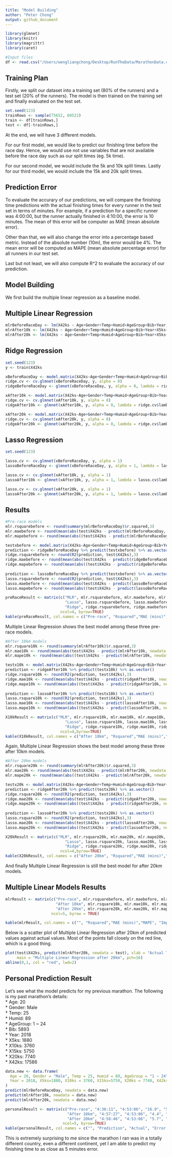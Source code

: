 ```yaml
---
title: "Model Building"
author: "Peter Chong"
output: github_document
---
```


```r
library(glmnet)
library(knitr)
library(magrittr)
library(caret)
```

```r
#Input files
df <- read.csv("/Users/wengliangchong/Desktop/RunTheData/MarathonData.csv", header = T)
```

## Training Plan

Firstly, we split our dataset into a training set (80% of the runners) and a test set (20% of the runners). The model is then trained on the training set and finally evaluated on the test set. 

```r
set.seed(123)
trainRows <- sample(75652, 60522)
train <- df[trainRows,]
test <- df[-trainRows,]
```

At the end, we will have 3 different models.

For our first model, we would like to predict our finishing time before the race day. Hence, we would use not use variables that are not available before the race day such as our split times (eg. 5k time).

For our second model, we would include the 5k and 10k split times. Lastly for our third model, we would include the 15k and 20k split times.

## Prediction Error

To evaluate the accurary of our predictions, we will compare the finishing time predictions with the actual finishing times for every runner in the test set in terms of minutes. For example, if a prediction for a specific runner was 4:00:00, but the runner actually finished in 4:10:00, the error is 10 minutes. The mean of this error will be computer as MAE (mean absolute error).

Other than that, we will also change the error into a percentage based metric. Instead of the absolute number (10m), the error would be 4%. The mean error will be computed as MAPE (mean absolute percentage error) for all runners in our test set.

Last but not least, we will also compute R^2 to evaluate the accuracy of our prediction.

## Model Building

We first build the multiple linear regression as a baseline model.

## Multiple Linear Regression
```r
mlrBeforeRaceDay <- lm(X42ks ~ Age+Gender+Temp+Humid+AgeGroup+Bib+Year, data = train)
mlrAfter10k <- lm(X42ks ~ Age+Gender+Temp+Humid+AgeGroup+Bib+Year+X5ks+X10ks, data = train)
mlrAfter20k <- lm(X42ks ~ Age+Gender+Temp+Humid+AgeGroup+Bib+Year+X5ks+X10ks+X15ks+X20ks, data = train)
```

## Ridge Regression
```r
set.seed(123)
y <- train$X42ks

xBeforeRaceDay <- model.matrix(X42ks~Age+Gender+Temp+Humid+AgeGroup+Bib+Year, train)[,-1]
ridge.cv <- cv.glmnet(xBeforeRaceDay, y, alpha = 0)
ridgeBeforeRaceDay <- glmnet(xBeforeRaceDay, y, alpha = 0, lambda = ridge.cv$lambda.min)

xAfter10k <- model.matrix(X42ks~Age+Gender+Temp+Humid+AgeGroup+Bib+Year+X5ks+X10ks, train)[,-1]
ridge.cv <- cv.glmnet(xAfter10k, y, alpha = 0)
ridgeAfter10k <- glmnet(xAfter10k, y, alpha = 0, lambda = ridge.cv$lambda.min)

xAfter20k <- model.matrix(X42ks~Age+Gender+Temp+Humid+AgeGroup+Bib+Year+X5ks+X10ks+X15ks+X20ks, train)[,-1]
ridge.cv <- cv.glmnet(xAfter20k, y, alpha = 0)
ridgeAfter20k <- glmnet(xAfter20k, y, alpha = 0, lambda = ridge.cv$lambda.min)
```

## Lasso Regression
```r
set.seed(123)

lasso.cv <- cv.glmnet(xBeforeRaceDay, y, alpha = 1)
lassoBeforeRaceDay <- glmnet(xBeforeRaceDay, y, alpha = 1, lambda = lasso.cv$lambda.min)

lasso.cv <- cv.glmnet(xAfter10k, y, alpha = 1)
lassoAfter10k <- glmnet(xAfter10k, y, alpha = 1, lambda = lasso.cv$lambda.min)

lasso.cv <- cv.glmnet(xAfter20k, y, alpha = 1)
lassoAfter20k <- glmnet(xAfter20k, y, alpha = 1, lambda = lasso.cv$lambda.min)
```

## Results
```r
#Pre-race models
mlr.rsquarebefore <- round(summary(mlrBeforeRaceDay)$r.squared,3)
mlr.maebefore <- round(mean(abs(test$X42ks - predict(mlrBeforeRaceDay, newdata = test)))/60,3)
mlr.mapebefore <- round(mean(abs((test$X42ks - predict(mlrBeforeRaceDay, newdata = test))/test$X42ks))*100,3)

testxbefore <- model.matrix(X42ks~Age+Gender+Temp+Humid+AgeGroup+Bib+Year, test)[,-1]
prediction <- ridgeBeforeRaceDay %>% predict(testxbefore) %>% as.vector()
ridge.rsquarebefore <- round(R2(prediction, test$X42ks),3)
ridge.maebefore <- round(mean(abs(test$X42ks - predict(ridgeBeforeRaceDay, newx = testxbefore)))/60,3)
ridge.mapebefore <- round(mean(abs((test$X42ks - predict(ridgeBeforeRaceDay, newx = testxbefore))/test$X42ks))*100,3)
  
prediction <- lassoBeforeRaceDay %>% predict(testxbefore) %>% as.vector()
lasso.rsquarebefore <- round(R2(prediction, test$X42ks),3)
lasso.maebefore <- round(mean(abs(test$X42ks - predict(lassoBeforeRaceDay, newx = testxbefore)))/60,3)
lasso.mapebefore <- round(mean(abs((test$X42ks - predict(lassoBeforeRaceDay, newx = testxbefore))/test$X42ks))*100,3)

preRaceResult <- matrix(c("MLR", mlr.rsquarebefore, mlr.maebefore, mlr.mapebefore,
                          "Lasso", lasso.rsquarebefore, lasso.maebefore, lasso.mapebefore,
                          "Ridge", ridge.rsquarebefore, ridge.maebefore, ridge.mapebefore),
                        ncol=4, byrow=TRUE)
kable(preRaceResult, col.names = c("Pre-race", "Rsquared","MAE (mins)","MAPE"), align = "lccc")
```

Multiple Linear Regression shows the best model among these three pre-race models.

```r
#After 10km models
mlr.rsquare10k <- round(summary(mlrAfter10k)$r.squared,3)
mlr.mae10k <- round(mean(abs(test$X42ks - predict(mlrAfter10k, newdata = test)))/60,3)
mlr.mape10k <- round(mean(abs((test$X42ks - predict(mlrAfter10k, newdata = test))/test$X42ks))*100,3)

testx10k <- model.matrix(X42ks~Age+Gender+Temp+Humid+AgeGroup+Bib+Year+X5ks+X10ks, test)[,-1]
prediction <- ridgeAfter10k %>% predict(testx10k) %>% as.vector()
ridge.rsquare10k <- round(R2(prediction, test$X42ks),3)
ridge.mae10k <- round(mean(abs(test$X42ks - predict(ridgeAfter10k, newx = testx10k)))/60,3)
ridge.mape10k <- round(mean(abs((test$X42ks - predict(ridgeAfter10k, newx = testx10k))/test$X42ks))*100,3)
  
prediction <- lassoAfter10k %>% predict(testx10k) %>% as.vector()
lasso.rsquare10k <- round(R2(prediction, test$X42ks),3)
lasso.mae10k <- round(mean(abs(test$X42ks - predict(lassoAfter10k, newx = testx10k)))/60,3)
lasso.mape10k <- round(mean(abs((test$X42ks - predict(lassoAfter10k, newx = testx10k))/test$X42ks))*100,3)

X10kResult <- matrix(c("MLR", mlr.rsquare10k, mlr.mae10k, mlr.mape10k,
                          "Lasso", lasso.rsquare10k, lasso.mae10k, lasso.mape10k,
                          "Ridge", ridge.rsquare10k, ridge.mae10k, ridge.mape10k),
                        ncol=4,byrow=TRUE)
kable(X10kResult, col.names = c("After 10km", "Rsquared","MAE (mins)","MAPE"), align = "lccc")
```

Again, Multiple Linear Regression shows the best model among these three after 10km models.

```r
#After 20km models
mlr.rsquare20k <- round(summary(mlrAfter20k)$r.squared,3)
mlr.mae20k <- round(mean(abs(test$X42ks - predict(mlrAfter20k, newdata = test)))/60,3)
mlr.mape20k <- round(mean(abs((test$X42ks - predict(mlrAfter20k, newdata = test))/test$X42ks))*100,3)

testx20k <- model.matrix(X42ks~Age+Gender+Temp+Humid+AgeGroup+Bib+Year+X5ks+X10ks+X15ks+X20ks, test)[,-1]
prediction <- ridgeAfter20k %>% predict(testx20k) %>% as.vector()
ridge.rsquare20k <- round(R2(prediction, test$X42ks),3)
ridge.mae20k <- round(mean(abs(test$X42ks - predict(ridgeAfter20k, newx = testx20k)))/60,3)
ridge.mape20k <- round(mean(abs((test$X42ks - predict(ridgeAfter20k, newx = testx20k))/test$X42ks))*100,3)
  
prediction <- lassoAfter20k %>% predict(testx20k) %>% as.vector()
lasso.rsquare20k <- round(R2(prediction, test$X42ks),3)
lasso.mae20k <- round(mean(abs(test$X42ks - predict(lassoAfter20k, newx = testx20k)))/60,3)
lasso.mape20k <- round(mean(abs((test$X42ks - predict(lassoAfter20k, newx = testx20k))/test$X42ks))*100,3)

X20kResult <- matrix(c("MLR", mlr.rsquare20k, mlr.mae20k, mlr.mape20k,
                          "Lasso", lasso.rsquare20k, lasso.mae20k, lasso.mape20k,
                          "Ridge", ridge.rsquare20k, ridge.mae20k, ridge.mape20k),
                        ncol=4,byrow=TRUE)
kable(X20kResult, col.names = c("After 20km", "Rsquared","MAE (mins)","MAPE"), align = "lccc")
```

And finally Multiple Linear Regression is still the best model for after 20km models.

## Multiple Linear Models Results
```r
mlrResult <- matrix(c("Pre-race", mlr.rsquarebefore, mlr.maebefore, mlr.mapebefore, "0%",
                      "After 10km", mlr.rsquare10k, mlr.mae10k, mlr.mape10k, "56.37%",
                      "After 20km", mlr.rsquare20k, mlr.mae20k, mlr.mape20k, "32.54%"),
                    ncol=5, byrow = TRUE)

kable(mlrResult, col.names = c("", "Rsquared","MAE (mins)","MAPE", "Improvement in MAE"), align = "lcccc")
```

Below is a scatter plot of Multiple Linear Regression after 20km of predicted values against actual values. Most of the points fall closely on the red line, which is a good thing.

```r
plot(test$X42ks, predict(mlrAfter20k, newdata = test), xlab = "Actual Times", ylab = "Predicted Times",
     main = "Multiple Linear Regression after 20km", pch=16)
abline(0,1, col = "red", lwd=2)
```

## Personal Prediction Result

Let’s see what the model predicts for my previous marathon. The following is my past marathon's details:  
* Age: 20  
* Gender: Male  
* Temp: 25  
* Humid: 89  
* AgeGroup: 1 ~ 24  
* Bib: 5893  
* Year: 2018  
* X5ks: 1880  
* X10ks: 3760  
* X15ks: 5750  
* X20ks: 7740  
* X42ks: 17586  

```r
data.new <- data.frame(
  Age = 20, Gender = "Male", Temp = 25, Humid = 89, AgeGroup = "1 ~ 24", Bib = 5893,
  Year = 2018, X5ks=1880, X10ks = 3760, X15ks=5750, X20ks = 7740, X42ks = 17586
)
predict(mlrBeforeRaceDay, newdata = data.new)
predict(mlrAfter10k, newdata = data.new)
predict(mlrAfter20k, newdata = data.new)
```

```r
personalResult <- matrix(c("Pre-race", "4:36:11", "4:53:06", "16.9", "5.77",
                           "After 10km", "4:57:27", "4:53:06", "4.4", "1.48",
                           "After 20km", "4:58:46", "4:53:06", "5.7", "1.93"),
                         ncol=5, byrow=TRUE)
kable(personalResult, col.names = c("", "Prediction", "Actual", "Error (mins)", " Error (%)"), align = "lcccc")
```

This is extremely surprising to me since the marathon I ran was in a totally different country, even a different continent, yet I am able to predict my finishing time to as close as 5 minutes error.




































































































































